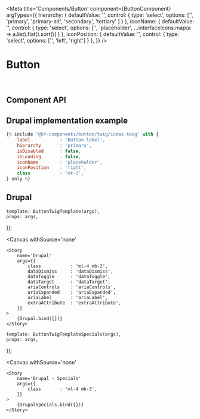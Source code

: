 




<Meta 
    title='Components/Button' 
    component={ButtonComponent}
    argTypes={{
        hierarchy: {
            defaultValue: '',
            control: {
                type: 'select',
                options: ['', 'primary', 'primary-alt', 'secondary', 'tertiary' ]
            }
        },
        iconName: {
            defaultValue: '',
            control: {
                type: 'select',
                options: ['', 'placeholder', ...interfaceIcons.map(a => a.list).flat().sort()]
            }
        },
        iconPosition: {
            defaultValue: '',
            control: {
                type: 'select',
                options: ['', 'left', 'right']
            }
        },
    }}
/>


# Button

<br/>



## Component API

<Props of={ButtonComponent} />



## Drupal implementation example

```jsx
{% include '@bf-components/button/twig/index.twig' with {
    label           : 'Button label',
    hierarchy       : 'primary',
    isDisabled      : false,
    isLoading       : false,
    iconName        : 'placeholder',
    iconPosition    : 'right',
    class           : 'mt-3',
} only %}
```


## Drupal

    template: ButtonTwigTemplate(args),
    props: args,
});

<Canvas
    withSource='none'
>
    <Story 
        name='Drupal'
        args={{ 
            class           : 'ml-4 mb-3',
            dataDismiss     : 'dataDismiss',
            dataToggle      : 'dataToggle',
            dataTarget      : 'dataTarget',
            ariaControls    : 'ariaControls',
            ariaExpanded    : 'ariaExpanded',
            ariaLabel       : 'ariaLabel',
            extraAttribute  : 'extraAttribute',
        }}
    >
        {Drupal.bind({})}
    </Story>
</Canvas>


    template: ButtonTwigTemplateSpecials(args),
    props: args,
});

<Canvas
    withSource='none'
>
    <Story 
        name='Drupal - Specials'
        args={{
            class       : 'ml-4 mb-3',
        }}
    >
        {DrupalSpecials.bind({})}
    </Story>
</Canvas>